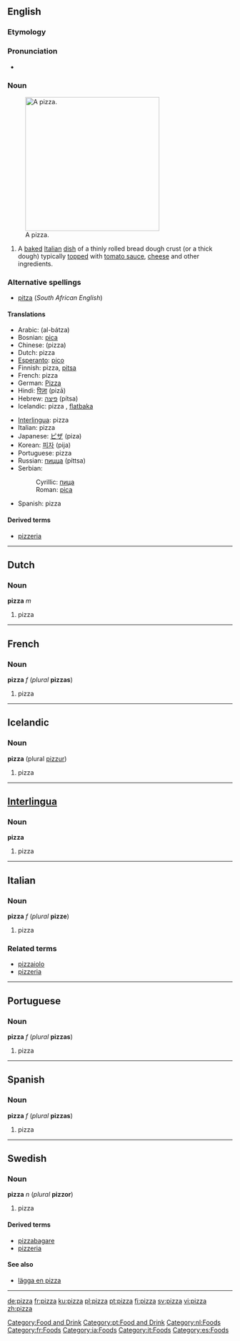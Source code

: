 {{see|Pizza}}

==English==
{{wikipedia}}
===Etymology===
{{It.}}

===Pronunciation===
*{{audio|en-us-pizza.ogg|Audio (US)}}

===Noun===
{{en-noun|pl2=pizze}}
[[Image:Supreme pizza.jpg|thumb|300px|right|A pizza.]]
# A [[baked]] [[Italian]] [[dish]] of a thinly rolled bread dough crust (or a thick dough) typically [[top]]ped with [[tomato sauce]], [[cheese]] and other ingredients.

===Alternative spellings===
*[[pitza]] (''South African English'')

====Translations====
{{top}}
*Arabic: {{ARchar|[[البتزة|البَتْزَة]]}} (al-bátza) {{f}}
*Bosnian: [[pica]] {{f}}
*Chinese: (pizza)
*Dutch: pizza {{m}}
*[[Esperanto]]: [[pico]]
*Finnish: pizza, [[pitsa]]
*French: pizza {{f}}
*German: [[Pizza]] {{f}}
*Hindi: [[पिज़ा]] (pizā) {{m}}
*Hebrew: [[פיצה]] (pítsa)
*Icelandic: pizza {{f}}, [[flatbaka]] {{f}}
{{mid}}
*[[Interlingua]]: pizza
*Italian: pizza {{f}}
*Japanese: [[ピザ]] (piza)
*Korean: [[피자]] (pija)
*Portuguese: pizza {{f}}
*Russian: [[пицца]] (píttsa) {{f}}
*Serbian:
*:Cyrillic: [[пица]] {{f}}
*:Roman: [[pica]] {{f}}
*Spanish: pizza {{f}}
{{bottom}}

====Derived terms====
* [[pizzeria]]

----

==Dutch==
===Noun===
'''pizza''' ''m''

#pizza

----
==French==
===Noun===
'''pizza''' ''f'' (''plural'' '''pizzas''')

#pizza

----

==Icelandic==
===Noun===
'''pizza''' {{f}} (plural [[pizzur]])

#pizza

----

==[[Interlingua]]==
===Noun===
'''pizza'''

#pizza

----

==Italian==
===Noun===
'''pizza''' ''f'' (''plural'' '''pizze''')

#pizza

===Related terms===
*[[pizzaiolo]]
*[[pizzeria]]
----
==Portuguese==
===Noun===
'''pizza''' ''f'' (''plural'' '''pizzas''')

#pizza
----

==Spanish==
===Noun===
'''pizza''' ''f'' (''plural'' '''pizzas''')

#pizza

----
==Swedish==
===Noun===
'''pizza''' ''n'' (''plural'' '''pizzor''')

#pizza

====Derived terms====
*[[pizzabagare]]
*[[pizzeria]]

====See also====
*[[lägga en pizza]]
----


[[Category:Food and Drink]]
[[Category:pt:Food and Drink]]
[[Category:nl:Foods]]
[[Category:fr:Foods]]
[[Category:ia:Foods]]
[[Category:it:Foods]]
[[Category:es:Foods]]

[[de:pizza]]
[[fr:pizza]]
[[ku:pizza]]
[[pl:pizza]]
[[pt:pizza]]
[[fi:pizza]]
[[sv:pizza]]
[[vi:pizza]]
[[zh:pizza]]